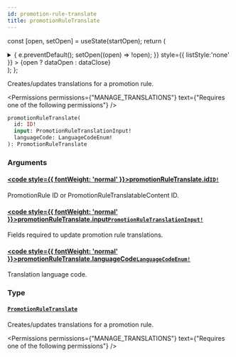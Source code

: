 ```yaml
---
id: promotion-rule-translate
title: promotionRuleTranslate
---
```






const [open, setOpen] = useState(startOpen);
return (
<details {...(open ? { open: true } : {})} className="details" style={{ border:'none', boxShadow:'none', background:'var(--ifm-background-color)' }}>
<summary
onClick={(e) => {
e.preventDefault();
setOpen((open) => !open);
}}
style={{ listStyle:'none' }} >
{open ? dataOpen : dataClose}
</summary>
{open && children}
</details>
);
};

Creates/updates translations for a promotion rule.


<Permissions permissions={"MANAGE_TRANSLATIONS"} text={"Requires one of the following permissions"} />


```graphql
promotionRuleTranslate(
  id: ID!
  input: PromotionRuleTranslationInput!
  languageCode: LanguageCodeEnum!
): PromotionRuleTranslate
```

### Arguments

#### [<code style={{ fontWeight: 'normal' }}>promotionRuleTranslate.<b>id</b></code>](#)<Bullet />[`ID!`](../../../api-reference/miscellaneous/scalars/id.mdx) <Badge class="badge badge--secondary" text="non-null"/> <Badge class="badge badge--secondary" text="scalar"/> <Badge class="badge badge--secondary" text="miscellaneous"/>

PromotionRule ID or PromotionRuleTranslatableContent ID.

#### [<code style={{ fontWeight: 'normal' }}>promotionRuleTranslate.<b>input</b></code>](#)<Bullet />[`PromotionRuleTranslationInput!`](../../../api-reference/miscellaneous/inputs/promotion-rule-translation-input.mdx) <Badge class="badge badge--secondary" text="non-null"/> <Badge class="badge badge--secondary" text="input"/> <Badge class="badge badge--secondary" text="miscellaneous"/>

Fields required to update promotion rule translations.

#### [<code style={{ fontWeight: 'normal' }}>promotionRuleTranslate.<b>languageCode</b></code>](#)<Bullet />[`LanguageCodeEnum!`](../../../api-reference/miscellaneous/enums/language-code-enum.mdx) <Badge class="badge badge--secondary" text="non-null"/> <Badge class="badge badge--secondary" text="enum"/> <Badge class="badge badge--secondary" text="miscellaneous"/>

Translation language code.

### Type

#### [`PromotionRuleTranslate`](../../../api-reference/discounts/objects/promotion-rule-translate.mdx) <Badge class="badge badge--secondary" text="object"/> <Badge class="badge badge--secondary" text="discounts"/>

Creates/updates translations for a promotion rule.


<Permissions permissions={"MANAGE_TRANSLATIONS"} text={"Requires one of the following permissions"} />



